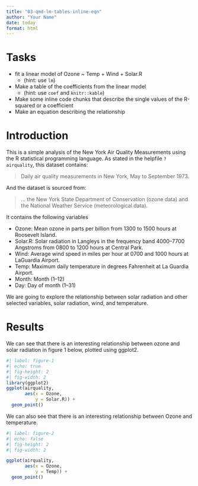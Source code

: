 ```yaml
---
title: "03-qmd-lm-tables-inline-eqn"
author: "Your Name"
date: today
format: html
---
```


# Tasks

  - fit a linear model of Ozone ~ Temp + Wind + Solar.R 
    - (hint: use `lm`)
  - Make a table of the coefficients from the linear model 
    - (hint: use `coef` and `knitr::kable`)
  - Make some inline code chunks that describe the single values of the R-squared or a coefficient
  - Make an equation describing the relationship


# Introduction

This is a simple analysis of the New York Air Quality Measurements using the R statistical programming language. As stated in the helpfile `?airquality`, this dataset contains:

> Daily air quality measurements in New York, May to September 1973.

And the dataset is sourced from:

> ... the New York State Department of Conservation (ozone data) and the National Weather Service (meteorological data).

It contains the following variables

- Ozone: Mean ozone in parts per billion from 1300 to 1500 hours at Roosevelt Island.
- Solar.R: Solar radiation in Langleys in the frequency band 4000–7700 Angstroms from 0800 to 1200 hours at Central Park.
- Wind: Average wind speed in miles per hour at 0700 and 1000 hours at LaGuardia Airport.
- Temp: Maximum daily temperature in degrees Fahrenheit at La Guardia Airport.
- Month: Month (1--12)
- Day: Day of month (1--31)

We are going to explore the relationship between solar radiation and other selected variables, solar radiation, wind, and temperature.

# Results

We can see that there is an interesting relationship between ozone and solar radiation in figure 1 below, plotted using ggplot2.

```r
#| label: figure-1
#| echo: true
#| fig-height: 2
#| fig-width: 2
library(ggplot2)
ggplot(airquality,
       aes(x = Ozone,
           y = Solar.R)) + 
  geom_point()

```

We can also see that there is an interesting relationship between Ozone and temperature.

```r
#| label: figure-2
#| echo: false
#| fig-height: 2
#| fig-width: 2

ggplot(airquality,
       aes(x = Ozone,
           y = Temp)) + 
  geom_point()

```

